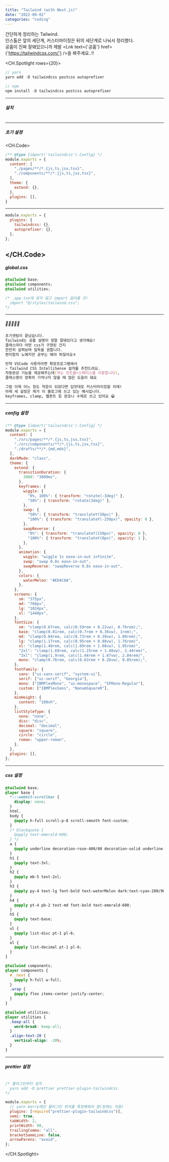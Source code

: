 ```yaml
---
title: "Tailwind (with Next.js)"
date: "2022-09-02"
categories: "coding"
---
```


간단하게 정리하는 Tailwind.  
인스톨은 앞의 세단계, 커스터마이징은 뒤의 세단계로 나눠서 정리했다.  
공홈이 진짜 잘돼있으니까 제발 <Lnk text={'공홈'} href={'https://tailwindcss.com/'} />을 봐주세요..!!


<CH.Spotlight rows={20}>
```js terminal
// yarn
yarn add -D tailwindcss postcss autoprefixer

// npm
npm install -D tailwindcss postcss autoprefixer
```
---
##### 설치
```js terminal focus=2,5
```
---
##### 초기 설정
<CH.Code>
```js /tailwind.config.js
/** @type {import('tailwindcss').Config} */ 
module.exports = {
  content: [
    "./pages/**/*.{js,ts,jsx,tsx}",
    "./components/**/*.{js,ts,jsx,tsx}",
  ],
  theme: {
    extend: {},
  },
  plugins: [],
}
```
---
```js /postcss.config.js
module.exports = {
  plugins: {
    tailwindcss: {},
    autoprefixer: {},
  },
};
```
</CH.Code>
---
##### global.css
```css /src/styles/tailwind.css
@tailwind base;
@tailwind components;
@tailwind utilities;

/* _app.tsx에 잊지 말고 import 걸어줄 것!
  import "@/styles/tailwind.css";
*/
```
---
##### 🌊🌊🌊🌊🌊
```zsh 설명서
초기셋팅이 끝났습니다.
Tailwind는 공홈 설명이 정말 잘돼있다고 생각해요!
클래스마다 어떤 css가 구현된 건지
찬찬히 살펴보며 일독을 권합니다.
편리함의 노예지만 공부는 해야 하잖아요ㅎ

만약 VSCode 사용자라면 확장프로그램에서
> Tailwind CSS IntelliSense 설치를 추천드려요.
자동완성 기능을 제공해주는데(저는 컨트롤+스페이스를 이용합니다),
클래스명이 정확히 기억나지 않을 때 많은 도움이 돼요

그럼 이제 어느 정도 적응이 되었다면 입맛대로 커스터마이징할 차례!
아래 세 설정은 제가 이 블로그에 쓰고 있는 예시입니다.
keyframes, clamp, 웹폰트 등 완죠니 수제로 쓰고 있어요 😁
```
---
##### config 설정
```js /tailwind.config.js
/** @type {import('tailwindcss').Config} */
module.exports = {
  content: [
    "./src/pages/**/*.{js,ts,jsx,tsx}",
    "./src/components/**/*.{js,ts,jsx,tsx}",
    "./drafts/**/*.{md,mdx}",
  ],
  darkMode: "class",
  theme: {
    extend: {
      transitionDuration: {
        3000: "3000ms",
      },
      keyframes: {
        wiggle: {
          "0%, 100%": { transform: "rotate(-3deg)" },
          "50%": { transform: "rotate(3deg)" },
        },
        swap: {
          "50%": { transform: "translateY(50px)" },
          "100%": { transform: "translateY(-250px)", opacity: 0 },
        },
        swapReverse: {
          "0%": { transform: "translateY(150px)", opacity: 0 },
          "100%": { transform: "translateY(0px)", opacity: 1 },
        },
      },
      animation: {
        wiggle: "wiggle 1s ease-in-out infinite",
        swap: "swap 0.8s ease-in-out",
        swapReverse: "swapReverse 0.8s ease-in-out",
      },
      colors: {
        waterMelon: "#ED4C6A",
      },
    },
    screens: {
      sm: "375px",
      md: "768px",
      lg: "1024px",
      xl: "1440px",
    },
    fontSize: {
      sm: "clamp(0.67rem, calc(0.59rem + 0.22vw), 0.76rem);",
      base: "clamp(0.81rem, calc(0.7rem + 0.36vw), 1rem);",
      md: "clamp(0.84rem, calc(0.73rem + 0.39vw), 1.08rem);",
      lg: "clamp(1.17rem, calc(0.95rem + 0.88vw), 1.76rem)",
      xl: "clamp(1.40rem, calc(1.09rem + 1.08vw), 1.95rem)",
      "2xl": "clamp(1.69rem, calc(1.25rem + 1.48vw), 2.44rem)",
      "3xl": "clamp(1.9rem, calc(1.44rem + 1.67vw), 2.84rem)",
      mono: "clamp(0.76rem, calc(0.63rem + 0.26vw), 0.85rem);",
    },
    fontFamily: {
      sans: ["ui-sans-serif", "system-ui"],
      serif: ["ui-serif", "Georgia"],
      mono: ["IBMPlexMono", "ui-monospace", "SFMono-Regular"],
      custom: ["IBMPlexSans", "NanumSquareR"],
    },
    minHeight: {
      content: "100vh",
    },
    listStyleType: {
      none: "none",
      disc: "disc",
      decimal: "decimal",
      square: "square",
      circle: "circle",
      roman: "upper-roman",
    },
  },
  plugins: [],
};
```
---
##### css 설정
```css /src/styles/tailwind.css
@tailwind base;
@layer base {
  *::-webkit-scrollbar {
    display: none;
  }
  html,
  body {
    @apply h-full scroll-p-8 scroll-smooth font-custom;
  }
  /* blockquote {
    @apply text-emerald-600;
  } */
  a {
    @apply underline decoration-rose-400/80 decoration-solid underline-offset-8 hover:decoration-wavy;
  }
  h1 {
    @apply text-3xl;
  }
  h2 {
    @apply mb-5 text-2xl;
  }
  h3 {
    @apply py-4 text-lg font-bold text-waterMelon dark:text-cyan-200/90;
  }
  h4 {
    @apply pt-4 pb-2 text-md font-bold text-emerald-600;
  }
  h5 {
    @apply text-base;
  }
  ul {
    @apply list-disc pt-1 pl-6;
  }
  ol {
    @apply list-decimal pt-1 pl-6;
  }
}

@tailwind components;
@layer components {
  #__next {
    @apply h-full w-full;
  }
  .wrap {
    @apply flex items-center justify-center;
  }
}

@tailwind utilities;
@layer utilities {
  .keep-all {
    word-break: keep-all;
  }
  .align-text-20 {
    vertical-align: -20%;
  }
}
```
---
##### prettier 설정
```js .prettierrc.js

/* 플러그인부터 설치
  yarn add -D prettier prettier-plugin-tailwindcss
*/

module.exports = {
  // yarn berry에선 플러그인 위치를 특정해줘야 함(원래는 자동)
  plugins: [require("prettier-plugin-tailwindcss")], 
  semi: true,
  tabWidth: 2,
  printWidth: 90,
  trailingComma: "all",
  bracketSameLine: false, 
  arrowParens: "avoid",
};
```
</CH.Spotlight>